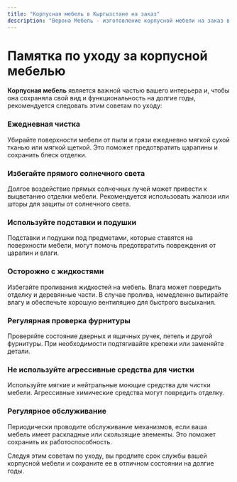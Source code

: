 ```yaml
---
title: "Корпусная мебель в Кыргызстане на заказ"
description: "Верона Мебель - изготовление корпусной мебели на заказ в Кыргызстане. Качественная мебель по индивидуальному дизайну."
---
```


# Памятка по уходу за корпусной мебелью

**Корпусная мебель** является важной частью вашего интерьера и, чтобы она сохраняла свой вид и функциональность на долгие годы, рекомендуется следовать этим советам по уходу:

### Ежедневная чистка

Убирайте поверхности мебели от пыли и грязи ежедневно мягкой сухой тканью или мягкой щеткой. Это поможет предотвратить царапины и сохранить блеск отделки.

### Избегайте прямого солнечного света

Долгое воздействие прямых солнечных лучей может привести к выцветанию отделки мебели. Рекомендуется использовать жалюзи или шторы для защиты от солнечного света.

### Используйте подставки и подушки

Подставки и подушки под предметами, которые ставятся на поверхности мебели, могут помочь предотвратить повреждения от царапин и влаги.

### Осторожно с жидкостями

Избегайте проливания жидкостей на мебель. Влага может повредить отделку и деревянные части. В случае пролива, немедленно вытирайте влагу и обеспечьте хорошую вентиляцию для быстрого высыхания.

### Регулярная проверка фурнитуры

Проверяйте состояние дверных и ящичных ручек, петель и другой фурнитуры. При необходимости подтягивайте крепежи или заменяйте детали.

### Не используйте агрессивные средства для чистки

Используйте мягкие и нейтральные моющие средства для чистки мебели. Агрессивные химические средства могут повредить отделку.

### Регулярное обслуживание

Периодически проводите обслуживание механизмов, если ваша мебель имеет раскладные или скользящие элементы. Это поможет сохранить их работоспособность.

Следуя этим советам по уходу, вы продлите срок службы вашей корпусной мебели и сохраните ее в отличном состоянии на долгие годы.
